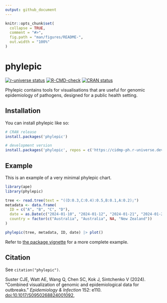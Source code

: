 ```yaml
---
output: github_document
---
```


<!-- README.md is generated from README.Rmd. Please edit that file -->

```r
knitr::opts_chunk$set(
  collapse = TRUE,
  comment = "#>",
  fig.path = "man/figures/README-",
  out.width = "100%"
)
```

# phylepic

<!-- badges: start -->
[![r-universe status](https://cidm-ph.r-universe.dev/badges/phylepic)](https://cidm-ph.r-universe.dev)
[![R-CMD-check](https://github.com/cidm-ph/phylepic/actions/workflows/R-CMD-check.yaml/badge.svg)](https://github.com/cidm-ph/phylepic/actions/workflows/R-CMD-check.yaml)
[![CRAN
status](https://www.r-pkg.org/badges/version/phylepic)](https://CRAN.R-project.org/package=phylepic)
<!-- badges: end -->

Phylepic contains tools for visualisations that are useful for genomic epidemiology
of pathogens, designed for a public health setting.

## Installation

You can install phylepic like so:

``` r
# CRAN release
install.packages('phylepic')

# development version
install.packages('phylepic', repos = c('https://cidmp-ph.r-universe.dev', 'https://cloud.r-project.org'))
```

## Example

This is an example of a very minimal phylepic chart.

```r
library(ape)
library(phylepic)

tree <- read.tree(text = "((D:0.3,C:0.4):0.5,B:0.1,A:0.2);")
metadata <- data.frame(
  ID = c("A", "B", "C", "D"),
  date = as.Date(c("2024-01-10", "2024-01-12", "2024-01-21", "2024-01-23")),
  country = factor(c("Australia", "Australia", NA, "New Zealand"))
)

phylepic(tree, metadata, ID, date) |> plot()
```

Refer to [the package vignette](https://cidm-ph.github.io/phylepic/articles/phylepic.html) for a more complete example.


## Citation

See `citation("phylepic")`.

Suster CJE, Watt AE, Wang Q, Chen SC, Kok J, Sintchenko V (2024).
“Combined visualization of genomic and epidemiological data for outbreaks.”
_Epidemiology & Infection_ 152: e110. [doi:10.1017/S0950268824001092](https://doi.org/10.1017/S0950268824001092),
